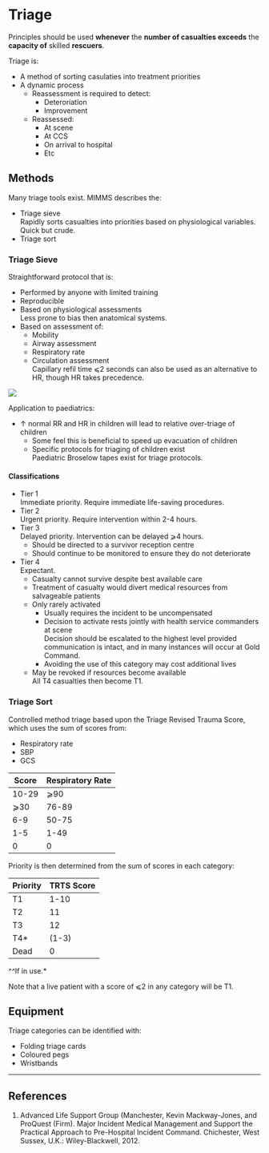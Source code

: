 # Triage {#sec-triage}

:::info
Principles should be used **whenever** the **number of casualties exceeds** the **capacity of** skilled **rescuers**.
:::

Triage is:

* A method of sorting casulaties into treatment priorities
* A dynamic process\
	* Reassessment is required to detect:
		* Deteroriation
		* Improvement
	* Reassessed:
		* At scene
		* At CCS
		* On arrival to hospital
		* Etc

## Methods

Many triage tools exist. MIMMS describes the:

* Triage sieve\
Rapidly sorts casualties into priorities based on physiological variables. Quick but crude.
* Triage sort


### Triage Sieve

Straightforward protocol that is:

* Performed by anyone with limited training
* Reproducible
* Based on physiological assessments\
Less prone to bias then anatomical systems.
* Based on assessment of:
	* Mobility
	* Airway assessment
	* Respiratory rate
	* Circulation assessment\
	Capillary refil time ⩽2 seconds can also be used as an alternative to HR, though HR takes precedence.

![](/resources/triage-sieve.jpg)

Application to paediatrics:

* ↑ normal RR and HR in children will lead to relative over-triage of children
	* Some feel this is beneficial to speed up evacuation of children
	* Specific protocols for triaging of children exist\
	Paediatric Broselow tapes exist for triage protocols.

#### Classifications

* Tier 1 \
Immediate priority. Require immediate life-saving procedures.
* Tier 2\
Urgent priority. Require intervention within 2-4 hours.
* Tier 3\
Delayed priority. Intervention can be delayed ⩾4 hours.
	* Should be directed to a survivor reception centre
	* Should continue to be monitored to ensure they do not deteriorate
* Tier 4\
Expectant.
	* Casualty cannot survive despite best available care
	* Treatment of casualty would divert medical resources from salvageable patients
	* Only rarely activated\
		* Usually requires the incident to be uncompensated
		* Decision to activate rests jointly with health service commanders at scene\
		Decision should be escalated to the highest level provided communication is intact, and in many instances will occur at Gold Command.
		* Avoiding the use of this category may cost additional lives
	* May be revoked if resources become available\
	All T4 casualties then become T1.


### Triage Sort

Controlled method triage based upon the Triage Revised Trauma Score, which uses the sum of scores from:

* Respiratory rate
* SBP
* GCS

|Score|Respiratory Rate|SBP (mmHg)|GCS|Score|
|--|--|
|10-29|⩾90|13-15|4|
|⩾30|76-89|9-12|3|
|6-9|50-75|6-8|2|
|1-5|1-49|4-5|1|
|0|0|3|0|

Priority is then determined from the sum of scores in each category:

|Priority|TRTS Score|
|--|--|
|T1|1-10|
|T2|11|
|T3|12|
|T4*|(1-3)|
|Dead|0|\

^*^*If in use.*

Note that a live patient with a score of ⩽2 in any category will be T1.

## Equipment

Triage categories can be identified with:

* Folding triage cards
* Coloured pegs
* Wristbands


---

## References

1. Advanced Life Support Group (Manchester, Kevin Mackway-Jones, and ProQuest (Firm). Major Incident Medical Management and Support the Practical Approach to Pre-Hospital Incident Command. Chichester, West Sussex, U.K.: Wiley-Blackwell, 2012.
